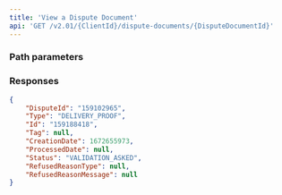 ```yaml
---
title: 'View a Dispute Document'  
api: 'GET /v2.01/{ClientId}/dispute-documents/{DisputeDocumentId}'  
---
```




### Path parameters  

<DisputeDocumentId />  

### Responses  

<AccordionGroup><Accordion title="200" defaultOpen>  

<DisputeIdResponse />  

<Type4Response />  

<IdResponse />  

<Tag2Response />  

<CreationDateResponse />  

<ProcessedDateResponse />  

<Status6Response />  

<RefusedReasonTypeResponse />  

<RefusedReasonMessageResponse /></Accordion></AccordionGroup>  

<ResponseExample>  

```json 200
{
    "DisputeId": "159102965",
    "Type": "DELIVERY_PROOF",
    "Id": "159188418",
    "Tag": null,
    "CreationDate": 1672655973,
    "ProcessedDate": null,
    "Status": "VALIDATION_ASKED",
    "RefusedReasonType": null,
    "RefusedReasonMessage": null
}  
 ```  

</ResponseExample>  

<RequestExample>  
  <PhpViewDisputeDocument />
  <NodeViewDisputeDocument />
  <RubyViewDisputeDocument />
  <JavaViewDisputeDocument />
  <ViewDisputeDocumentPython />
  <NetViewDisputeDocument />
</RequestExample>
